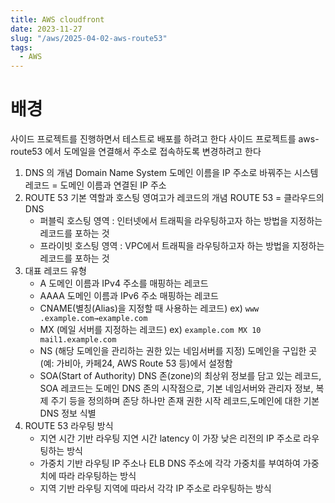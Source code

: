 ```yaml
---
title: AWS cloudfront
date: 2023-11-27
slug: "/aws/2025-04-02-aws-route53"
tags:
  - AWS
---
```



# 배경
사이드 프로젝트를 진행하면서 테스트로 배포를 하려고 한다
사이드 프로젝트를 aws-route53 에서 도메일을 연결해서 주소로 접속하도록 변경하려고 한다

1. DNS 의 개념
    Domain Name System
    도메인 이름을 IP 주소로 바꿔주는 시스템
    레코드 = 도메인 이름과 연결된 IP 주소
2. ROUTE 53 기본 역할과 호스팅 영여고가 레코드의 개념
    ROUTE 53 = 클라우드의 DNS
    * 퍼블릭 호스팅 영역 : 인터넷에서 트래픽을 라우팅하고자 하는 방법을 지정하는 레코드를 포하는 것
    * 프라이빗 호스팅 영역 : VPC에서 트래픽을 라우팅하고자 하는 방법을 지정하는 레코드를 포하는 것
3. 대표 레코드 유형
    * A
   도메인 이름과 IPv4 주소를 매핑하는 레코드
    * AAAA
    도메인 이름과 IPv6 주소 매핑하는 레코드
    * CNAME(별칭(Alias)을 지정할 때 사용하는 레코드) ex) `www .example.com→example.com`
    * MX (메일 서버를 지정하는 레코드) ex) `example.com MX 10 mail1.example.com`
    * NS (해당 도메인을 관리하는 권한 있는 네임서버를 지정) 도메인을 구입한 곳 (예: 가비아, 카페24, AWS Route 53 등)에서 설정함
    * SOA(Start of Authority)
    DNS 존(zone)의 최상위 정보를 담고 있는 레코드,
    SOA 레코드는 도메인 DNS 존의 시작점으로,
    기본 네임서버와 관리자 정보, 복제 주기 등을 정의하며 존당 하나만 존재
    권한 시작 레코드,도메인에 대한 기본 DNS 정보 식별
4. ROUTE 53 라우팅 방식
     * 지연 시간 기반 라우팅
        지연 시간 latency 이 가장 낮은 리전의 IP 주소로 라우팅하는 방식
     * 가중치 기반 라우팅
        IP 주소나 ELB DNS 주소에 각각 가중치를 부여하여 가중치에 따라 라우팅하는 방식
     * 지역 기반 라우팅
        지역에 따라서 각각 IP 주소로 라우팅하는 방식



